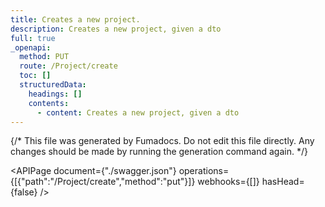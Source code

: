 ```yaml
---
title: Creates a new project.
description: Creates a new project, given a dto
full: true
_openapi:
  method: PUT
  route: /Project/create
  toc: []
  structuredData:
    headings: []
    contents:
      - content: Creates a new project, given a dto
---
```


{/* This file was generated by Fumadocs.
Do not edit this file directly. Any changes should be made by running the generation command again. */}

<APIPage document={"./swagger.json"} operations={[{"path":"/Project/create","method":"put"}]} webhooks={[]} hasHead={false} />